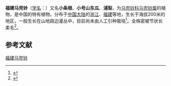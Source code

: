 {{Speciesbox
| name = 福建马兜铃
| status = 
| status_system = 
| image =
| genus = Aristolochia
| species = fujianensis
| authority = S. M. Hwang
}}

'''福建马兜铃'''（[[学名|学名]]：{{lang|la|''Aristolochia fujianensis''}}）又名'''小条根'''、'''小号山东瓜'''、'''浦梨'''，为[[马兜铃科|马兜铃科]][[马兜铃属|马兜铃属]]的植物，是中国的特有植物。分布于[[中国大陆|中国大陆]]的[[浙江|浙江]]、[[福建|福建]]等地，生长于海拔200米的地区，一般生长在山地路边灌丛中，目前尚未由人工引种栽培<ref>{{cite web| url =http://www.bioinfo.cn/db05/KmzwSpecies.php?action=view&id=1452| title =福建马兜铃| work =《中国高等植物数据库全库》| publisher =中国科学院微生物研究所| author =昆明植物研究所| accessdate =2009-02-22| deadurl =yes| archiveurl =https://web.archive.org/web/20160305052804/http://www.bioinfo.cn/db05/KmzwSpecies.php?action=view&id=1452| archivedate =2016-03-05}}</ref>。全株密被节状长柔毛<ref>{{cite journal |last1=Xinxin |first1=Zhu |last2=Jun |first2=Wang |last3=Shuai |first3=Liao |last4=Jinshuang |first4=Ma |title=Synopsis of Aristolochia L. and Isotrema Raf. (Aristolochiaceae) in China |journal=Biodiversity Science |date=2019-10-20 |volume=27 |issue=10 |pages=1143 |doi=10.17520/biods.2019183}}</ref>。

==参考文献==
{{reflist}}
{{Taxonbar|from=Q15225501}}
[[Category:马兜铃属|福建马兜铃]]
{{植物小作品}}